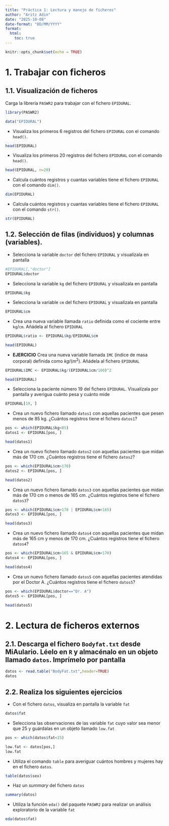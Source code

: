 ```yaml
---
title: "Práctica 1: Lectura y manejo de ficheros"
author: "Aritz Adin"
date: "2025-10-08"
date-format: "DD/MM/YYYY"
format:
  html:
    toc: true
---
```


```r
knitr::opts_chunk$set(echo = TRUE)  
```

# 1. Trabajar con ficheros

## 1.1. Visualización de ficheros

Carga la librería `PASWR2` para trabajar con el fichero `EPIDURAL`.

```r
library(PASWR2)

data("EPIDURAL")
```

-   Visualiza los primeros 6 registros del fichero `EPIDURAL` con el comando `head()`.

```r
head(EPIDURAL)
```

-   Visualiza los primeros 20 registros del fichero `EPIDURAL` con el comando `head()`.

```r
head(EPIDURAL, n=20)
```

-   Calcula cuántos registros y cuantas variables tiene el fichero `EPIDURAL` con el comando `dim()`.

```r
dim(EPIDURAL)
```

-   Calcula cuántos registros y cuantas variables tiene el fichero `EPIDURAL` con el comando `str()`.

```r
str(EPIDURAL)
```

## 1.2. Selección de filas (individuos) y columnas (variables).

-   Selecciona la variable `doctor` del fichero `EPIDURAL` y visualízala en pantalla

```r
#EPIDURAL[,"doctor"]
EPIDURAL$doctor
```

-   Selecciona la variable `kg` del fichero `EPIDURAL` y visualízala en pantalla

```r
EPIDURAL$kg
```

-   Selecciona la variable `cm` del fichero `EPIDURAL` y visualízala en pantalla

```r
EPIDURAL$cm
```

-   Crea una nueva variable llamada `ratio` definida como el cociente entre `kg`/`cm`. Añádela al fichero `EPIDURAL`

```r
EPIDURAL$ratio <- EPIDURAL$kg/EPIDURAL$cm

head(EPIDURAL)
```

-   **EJERCICIO** Crea una nueva variable llamada `IMC` (índice de masa corporal) definida como $kg/(m^2)$. Añádela al fichero `EPIDURAL`
```r
EPIDURAL$IMC <- EPIDURAL$kg/(EPIDURAL$cm/100)^2

head(EPIDURAL)
```

-   Selecciona la paciente número 19 del fichero `EPIDURAL`. Visualízala por pantalla y averigua cuánto pesa y cuánto mide

```r
EPIDURAL[19, ]
```

<!-- * Elimina la paciente 1 del fichero `EPIDURAL` -->

<!-- ```{r include=FALSE} -->

<!-- head(EPIDURAL[-1, ]) -->

<!-- ``` -->

<!-- * Elimina la variable `doctor` del fichero `EPIDURAL` -->

<!-- ```{r include=FALSE} -->

<!-- head(EPIDURAL[,-1]) -->

<!-- ``` -->

-   Crea un nuevo fichero llamado `datos1` con aquellas pacientes que pesen menos de 85 kg. ¿Cuántos registros tiene el fichero `datos1`?

```r
pos <- which(EPIDURAL$kg<85)
datos1 <- EPIDURAL[pos, ]

head(datos1)
```

-   Crea un nuevo fichero llamado `datos2` con aquellas pacientes que midan más de 170 cm. ¿Cuántos registros tiene el fichero `datos2`?

```r
pos <- which(EPIDURAL$cm>170)
datos2 <- EPIDURAL[pos, ]

head(datos2)
```

-   Crea un nuevo fichero llamado `datos3` con aquellas pacientes que midan más de 170 cm o menos de 165 cm. ¿Cuántos registros tiene el fichero `datos3`?

```r
pos <- which(EPIDURAL$cm>170 | EPIDURAL$cm<165)
datos3 <- EPIDURAL[pos, ]

head(datos3)
```

-   Crea un nuevo fichero llamado `datos4` con aquellas pacientes que midan más de 165 cm y menos de 170 cm. ¿Cuántos registros tiene el fichero `datos4`?

```r
pos <- which(EPIDURAL$cm>165 & EPIDURAL$cm<170)
datos4 <- EPIDURAL[pos, ]

head(datos4)
```

-   Crea un nuevo fichero llamado `datos5` con aquellas pacientes atendidas por el Doctor A. ¿Cuántos registros tiene el fichero `datos5`?

```r
pos <- which(EPIDURAL$doctor=="Dr. A")
datos5 <- EPIDURAL[pos, ]

head(datos5)
```

# 2. Lectura de ficheros externos

## 2.1. Descarga el fichero `Bodyfat.txt` desde MiAulario. Léelo en `R` y almacénalo en un objeto llamado `datos`. Imprímelo por pantalla

```r
datos <- read.table("BodyFat.txt",header=TRUE)
datos
```

<!-- ## 2.2. Descarga el fichero `Bodyfat.xlsx` desde MiAulario. Léelo en `R` y almacénalo en un objeto llamado `datos2`. Imprímelo por pantalla -->

<!-- ```{r, message=FALSE, warning=FALSE, include=FALSE} -->

<!-- library(xlsx) -->

<!-- datos2 <- read.xlsx("Bodyfat.xlsx", sheetIndex="Hoja1") -->

<!-- datos2 -->

<!-- ``` -->

## 2.2. Realiza los siguientes ejercicios

-   Con el fichero `datos`, visualiza en pantalla la variable `fat`

```r
datos$fat
```

-   Selecciona las observaciones de las variable `fat` cuyo valor sea menor que 25 y guárdalas en un objeto llamado `low.fat`

```r
pos <- which(datos$fat<25)

low.fat <- datos[pos,]
low.fat
```

-   Utiliza el comando `table` para averiguar cuántos hombres y mujeres hay en el fichero `datos`.

```r
table(datos$sex)
```

-   Haz un *summary* del fichero `datos`

```r
summary(datos)
```

<!-- * Elimina la variable `fat` del fichero `datos` -->

<!-- ```{r include=FALSE} -->

<!-- datos[,-2] -->

<!-- ``` -->

<!-- * Elimina las observaciones 7, 9 y 15 del fichero `datos` -->

<!-- ```{r include=FALSE} -->

<!-- datos[-c(7,9,15),] -->

<!-- ``` -->

-   Utiliza la función `eda()` del paquete `PASWR2` para realizar un análisis exploratorio de la variable `fat`

```r
eda(datos$fat)
```
